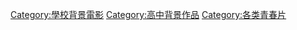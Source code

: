 [[Category:學校背景電影|Category:學校背景電影]]
[[Category:高中背景作品|Category:高中背景作品]]
[[Category:各类青春片|Category:各类青春片]]